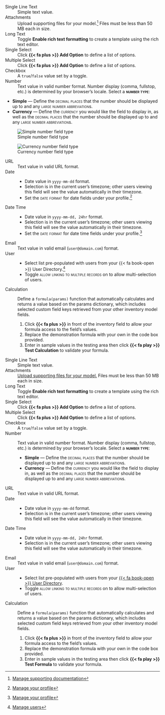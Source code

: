 :::: {.content-visible unless-format="revealjs"}
Single Line Text
: Simple text value.

Attachments
: Upload supporting files for your model.^[[Manage supporting documentation](/guide/model-inventory/edit-model-inventory-fields.qmd#manage-supporting-documentation)] Files must be less than 50 MB each in size.

Long Text
: Toggle **Enable rich text formatting** to create a template using the rich text editor.

Single Select
: Click **{{< fa plus >}} Add Option** to define a list of options.

Multiple Select
: Click **{{< fa plus >}} Add Option** to define a list of options. 

Checkbox
: A `true`/`false` value set by a toggle.

Number
: Text value in valid number format. Number display (comma, fullstop, etc.) is determined by your browser's locale. Select a **[number type]{.smallcaps}**:

- **Simple** — Define the [decimal places]{.smallcaps} that the number should be displayed up to and any [large number abbreviation]{.smallcaps}s.
- **Currency** — Define the [currency]{.smallcaps} you would like the field to display in, as well as the [decimal places]{.smallcaps} that the number should be displayed up to and any [large number abbreviation]{.smallcaps}s.

:::: {.flex .flex-wrap .justify-around}

::: {.w-50-ns}
![Simple number field type](/guide/model-inventory/number-simple.png){fig-alt="A screenshot showing a simple number field type" .screenshot group="number"} 

:::

::: {.w-40-ns}
![Currency number field type](/guide/model-inventory/number-currency.png){fig-alt="A screenshot showing a currency number field type" .screenshot group="number"}

:::

::::

URL
: Text value in valid URL format.

Date
: - Date value in `yyyy-mm-dd` format. 
- Selection is in the current user's timezone; other users viewing this field will see the value automatically in their timezone. 
- Set the [date format]{.smallcaps} for date fields under your profile.^[[Manage your profile](/guide/configuration/manage-your-profile.qmd#localization)]

Date Time
: - Date value in `yyyy-mm-dd, 24hr` format.
- Selection is in the current user's timezone; other users viewing this field will see the value automatically in their timezone. 
- Set the [date format]{.smallcaps} for date time fields under your profile.^[[Manage your profile](/guide/configuration/manage-your-profile.qmd#localization)]

Email
: Text value in valid email (`user@domain.com`) format.

User
: 
- Select list pre-populated with users from your {{< fa book-open >}} User Directory.^[[Manage users](/guide/configuration/manage-users.qmd)]
- Toggle [allow linking to multiple records]{.smallcaps} on to allow multi-selection of users.

Calculation <span id="calculation"></span> 
: Define a `formula(params)` function that automatically calculates and returns a value based on the params dictionary, which includes selected custom field keys retrieved from your other inventory model fields.

    1. Click **{{< fa plus >}}** in front of the inventory field to allow your formula access to the field's values.
    2. Replace the demonstration formula with your own in the code box provided.
    3. Enter in sample values in the testing area then click **{{< fa play >}} Test Calculation** to validate your formula.

::::

:::: {.content-hidden unless-format="revealjs"}
Single Line Text
: Simple text value.

Attachments
: [Upload supporting files for your model.](/guide/model-inventory/edit-model-inventory-fields.qmd#manage-supporting-documentation){target="_blank"} Files must be less than 50 MB each in size.

Long Text
: Toggle **Enable rich text formatting** to create a template using the rich text editor.

Single Select
: Click **{{< fa plus >}} Add Option** to define a list of options.

Multiple Select
: Click **{{< fa plus >}} Add Option** to define a list of options.

Checkbox
: A `true`/`false` value set by a toggle.

Number
: Text value in valid number format. Number display (comma, fullstop, etc.) is determined by your browser's locale. Select a **[number type]{.smallcaps}**:

    - **Simple** — Define the [decimal places]{.smallcaps} that the number should be displayed up to and any [large number abbreviation]{.smallcaps}s.
    - **Currency** — Define the [currency]{.smallcaps} you would like the field to display in, as well as the [decimal places]{.smallcaps} that the number should be displayed up to and any [large number abbreviation]{.smallcaps}s.

URL
: Text value in valid URL format.

Date
: - Date value in `yyyy-mm-dd` format. 
- Selection is in the current user's timezone; other users viewing this field will see the value automatically in their timezone. 

Date Time
: - Date value in `yyyy-mm-dd, 24hr` format.
- Selection is in the current user's timezone; other users viewing this field will see the value automatically in their timezone. 

Email
: Text value in valid email (`user@domain.com`) format.

User
: 
- Select list pre-populated with users from your [{{< fa book-open >}} User Directory](/guide/configuration/manage-users.qmd){target="_blank"}.
- Toggle [allow linking to multiple records]{.smallcaps} on to allow multi-selection of users.

Calculation <span id="calculation"></span> 
: Define a `formula(params)` function that automatically calculates and returns a value based on the params dictionary, which includes selected custom field keys retrieved from your other inventory model fields.

    1. Click **{{< fa plus >}}** in front of the inventory field to allow your formula access to the field's values.
    2. Replace the demonstration formula with your own in the code box provided.
    3. Enter in sample values in the testing area then click **{{< fa play >}} Test Formula** to validate your formula.

::::
